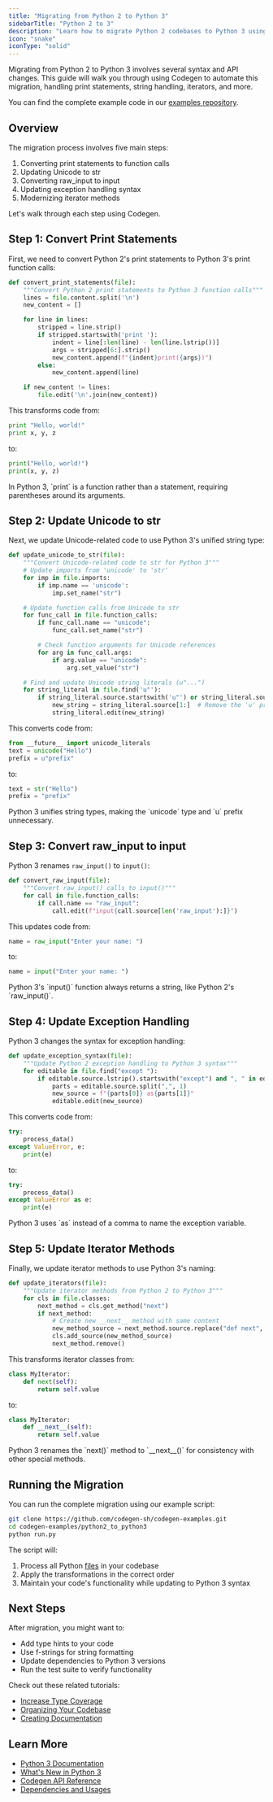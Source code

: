 ```yaml
---
title: "Migrating from Python 2 to Python 3"
sidebarTitle: "Python 2 to 3"
description: "Learn how to migrate Python 2 codebases to Python 3 using Codegen"
icon: "snake"
iconType: "solid"
---
```


Migrating from Python 2 to Python 3 involves several syntax and API changes. This guide will walk you through using Codegen to automate this migration, handling print statements, string handling, iterators, and more.

You can find the complete example code in our [examples repository](https://github.com/codegen-sh/codegen-examples/tree/main/python2_to_python3).

## Overview

The migration process involves five main steps:

1. Converting print statements to function calls
2. Updating Unicode to str
3. Converting raw_input to input
4. Updating exception handling syntax
5. Modernizing iterator methods

Let's walk through each step using Codegen.

## Step 1: Convert Print Statements

First, we need to convert Python 2's print statements to Python 3's print function calls:

```python
def convert_print_statements(file):
    """Convert Python 2 print statements to Python 3 function calls"""
    lines = file.content.split('\n')
    new_content = []

    for line in lines:
        stripped = line.strip()
        if stripped.startswith('print '):
            indent = line[:len(line) - len(line.lstrip())]
            args = stripped[6:].strip()
            new_content.append(f"{indent}print({args})")
        else:
            new_content.append(line)

    if new_content != lines:
        file.edit('\n'.join(new_content))
```

This transforms code from:

```python
print "Hello, world!"
print x, y, z
```

to:

```python
print("Hello, world!")
print(x, y, z)
```

<Note>
  In Python 3, `print` is a function rather than a statement, requiring
  parentheses around its arguments.
</Note>

## Step 2: Update Unicode to str

Next, we update Unicode-related code to use Python 3's unified string type:

```python
def update_unicode_to_str(file):
    """Convert Unicode-related code to str for Python 3"""
    # Update imports from 'unicode' to 'str'
    for imp in file.imports:
        if imp.name == 'unicode':
            imp.set_name("str")

    # Update function calls from Unicode to str
    for func_call in file.function_calls:
        if func_call.name == "unicode":
            func_call.set_name("str")

        # Check function arguments for Unicode references
        for arg in func_call.args:
            if arg.value == "unicode":
                arg.set_value("str")

    # Find and update Unicode string literals (u"...")
    for string_literal in file.find('u"'):
        if string_literal.source.startswith('u"') or string_literal.source.startswith("u'"):
            new_string = string_literal.source[1:]  # Remove the 'u' prefix
            string_literal.edit(new_string)
```

This converts code from:

```python
from __future__ import unicode_literals
text = unicode("Hello")
prefix = u"prefix"
```

to:

```python
text = str("Hello")
prefix = "prefix"
```

<Note>
  Python 3 unifies string types, making the `unicode` type and `u` prefix
  unnecessary.
</Note>

## Step 3: Convert raw_input to input

Python 3 renames `raw_input()` to `input()`:

```python
def convert_raw_input(file):
    """Convert raw_input() calls to input()"""
    for call in file.function_calls:
        if call.name == "raw_input":
            call.edit(f"input{call.source[len('raw_input'):]}")
```

This updates code from:

```python
name = raw_input("Enter your name: ")
```

to:

```python
name = input("Enter your name: ")
```

<Tip>
  Python 3's `input()` function always returns a string, like Python 2's
  `raw_input()`.
</Tip>

## Step 4: Update Exception Handling

Python 3 changes the syntax for exception handling:

```python
def update_exception_syntax(file):
    """Update Python 2 exception handling to Python 3 syntax"""
    for editable in file.find("except "):
        if editable.source.lstrip().startswith("except") and ", " in editable.source and " as " not in editable.source:
            parts = editable.source.split(",", 1)
            new_source = f"{parts[0]} as{parts[1]}"
            editable.edit(new_source)
```

This converts code from:

```python
try:
    process_data()
except ValueError, e:
    print(e)
```

to:

```python
try:
    process_data()
except ValueError as e:
    print(e)
```

<Note>
  Python 3 uses `as` instead of a comma to name the exception variable.
</Note>

## Step 5: Update Iterator Methods

Finally, we update iterator methods to use Python 3's naming:

```python
def update_iterators(file):
    """Update iterator methods from Python 2 to Python 3"""
    for cls in file.classes:
        next_method = cls.get_method("next")
        if next_method:
            # Create new __next__ method with same content
            new_method_source = next_method.source.replace("def next", "def __next__")
            cls.add_source(new_method_source)
            next_method.remove()
```

This transforms iterator classes from:

```python
class MyIterator:
    def next(self):
        return self.value
```

to:

```python
class MyIterator:
    def __next__(self):
        return self.value
```

<Note>
  Python 3 renames the `next()` method to `__next__()` for consistency with
  other special methods.
</Note>

## Running the Migration

You can run the complete migration using our example script:

```bash
git clone https://github.com/codegen-sh/codegen-examples.git
cd codegen-examples/python2_to_python3
python run.py
```

The script will:

1. Process all Python [files](/api-reference/python/PyFile) in your codebase
2. Apply the transformations in the correct order
3. Maintain your code's functionality while updating to Python 3 syntax

## Next Steps

After migration, you might want to:

- Add type hints to your code
- Use f-strings for string formatting
- Update dependencies to Python 3 versions
- Run the test suite to verify functionality

Check out these related tutorials:

- [Increase Type Coverage](/tutorials/increase-type-coverage)
- [Organizing Your Codebase](/tutorials/organize-your-codebase)
- [Creating Documentation](/tutorials/creating-documentation)

## Learn More

- [Python 3 Documentation](https://docs.python.org/3/)
- [What's New in Python 3](https://docs.python.org/3/whatsnew/3.0.html)
- [Codegen API Reference](/api-reference)
- [Dependencies and Usages](/building-with-codegen/dependencies-and-usages)
